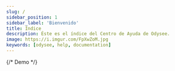 ---
slug: /
sidebar_position: 1
sidebar_label: 'Bienvenido'
title: Índice
description: Éste es el índice del Centro de Ayuda de Odysee.
image: https://i.imgur.com/FpXwZoM.jpg
keywords: [odysee, help, documentation]
---

<DocCardList items={useCurrentSidebarCategory().items}/>


<div class="container" style={{ padding: 0 }}>
  <div class="row">
    {/* Demo */}
    <div class="col col-- margin-bottom--lg">
      <Card
        class="card"
        to={'/category/setting-up-your-account'}
        title={'Lo básico de Odysee'}
        faIcon="fa-circle-play"
        thumbnail="https://i.imgur.com/vu3pTG8.png"
        description={'Da tus primeros pasos en Odysee'}
      ></Card>
    </div>
    <div class="col col--6 margin-bottom--lg">
      <Card
        class="card"
        to={'/category/youtube-sync/'}
        title={'✅ Sincronización de YouTube'}
        description={'Conoce cómo sincronizar tu canal de YouTube a Odysee'}
      />
    </div>
    <div class="col col--6 margin-bottom--lg">
      <Card
        class="card"
        to={'/category/uploading-content'}
        title={'✅ Subiendo contenido'}
        description={'Conoce cómo hacer tus primeras publicaciones en Odysee'}
      />
    </div>
    <div class="col col--3 margin-bottom--lg">
      <ThumbnailCard
        title="🔥 "
        faIcon="fa-circle-play"
        description="Transmisión en vivo"
        to={'/category/livestreaming'}
        thumbnail="https://pbs.twimg.com/media/Fa7t19tX0AAc8dX?format=png"
      />
    </div>
    <div class="col col--3 margin-bottom--lg">
      <ThumbnailCard
        title="🔥 Categorías de canales"
        description="Conoce las categorías de contenido en Odysee"
        to={'/category/channel-categories'}
        thumbnail="https://player.odycdn.com/speech/popculture:0e.jpg"
      />
    </div>
    <div class="col col--3 margin-bottom--lg">
      <ThumbnailCard
        title="🔥 La blockchain de Odysee"
        description="Conoce la blockchainde Odysee"
        to={'/category/odysees-blockchain'}
        thumbnail="https://player.odycdn.com/speech/category-finance:c.jpg"
      />
    </div>
    <div class="col col--3 margin-bottom--lg">
      <ThumbnailCard
        title="🔥 Monetización y recompensas"
        description="Todo sobre las recompensas en Odysee"
        to={'/category/monetization-and-rewards'}
        thumbnail="https://i.imgur.com/MppZPhD.png"
      />
    </div>
  </div>
</div>